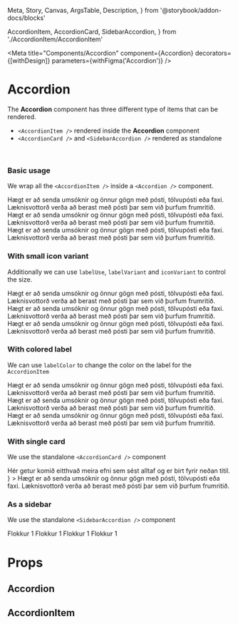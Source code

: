   Meta,
  Story,
  Canvas,
  ArgsTable,
  Description,
} from '@storybook/addon-docs/blocks'

  AccordionItem,
  AccordionCard,
  SidebarAccordion,
} from './AccordionItem/AccordionItem'

<Meta
  title="Components/Accordion"
  component={Accordion}
  decorators={[withDesign]}
  parameters={withFigma('Accordion')}
/>

# Accordion

<DescriptionFigma name="Accordion" />

The **Accordion** component has three different type of items that can be rendered.

- `<AccordionItem />` rendered inside the **Accordion** component
- `<AccordionCard />` and `<SidebarAccordion />` rendered as standalone

<br />

### Basic usage

We wrap all the `<AccordionItem />` inside a `<Accordion />` component.

<Canvas>
  <Story name="Default">
    <Accordion singleExpand>
      <AccordionItem id="id_1" label="Hvenær þarf að skila umsókn?">
        <Text>
          Hægt er að senda umsóknir og önnur gögn með pósti, tölvupósti eða
          faxi. Læknisvottorð verða að berast með pósti þar sem við þurfum
          frumritið.
        </Text>
      </AccordionItem>
      <AccordionItem
        id="id_2"
        label="Er hægt að leggja inn greiðslur á bankareikning maka?"
      >
        <Text>
          Hægt er að senda umsóknir og önnur gögn með pósti, tölvupósti eða
          faxi. Læknisvottorð verða að berast með pósti þar sem við þurfum
          frumritið.
        </Text>
      </AccordionItem>
      <AccordionItem id="id_3" label="Hvernig kem ég umsókninni til ykkar?">
        <Text>
          Hægt er að senda umsóknir og önnur gögn með pósti, tölvupósti eða
          faxi. Læknisvottorð verða að berast með pósti þar sem við þurfum
          frumritið.
        </Text>
      </AccordionItem>
    </Accordion>
  </Story>
</Canvas>

### With small icon variant

Additionally we can use `labelUse`, `labelVariant` and `iconVariant` to
control the size.

<Canvas>
  <Story name="Small variant">
    <Accordion singleExpand>
      <AccordionItem
        id="id_1"
        label="Hvenær þarf að skila umsókn?"
        labelUse="h5"
        labelVariant="h5"
        iconVariant="small"
      >
        <Text>
          Hægt er að senda umsóknir og önnur gögn með pósti, tölvupósti eða
          faxi. Læknisvottorð verða að berast með pósti þar sem við þurfum
          frumritið.
        </Text>
      </AccordionItem>
      <AccordionItem
        id="id_2"
        label="Er hægt að leggja inn greiðslur á bankareikning maka?"
        labelUse="h5"
        labelVariant="h5"
        iconVariant="small"
      >
        <Text>
          Hægt er að senda umsóknir og önnur gögn með pósti, tölvupósti eða
          faxi. Læknisvottorð verða að berast með pósti þar sem við þurfum
          frumritið.
        </Text>
      </AccordionItem>
      <AccordionItem
        id="id_3"
        label="Hvernig kem ég umsókninni til ykkar?"
        labelUse="h5"
        labelVariant="h5"
        iconVariant="small"
      >
        <Text>
          Hægt er að senda umsóknir og önnur gögn með pósti, tölvupósti eða
          faxi. Læknisvottorð verða að berast með pósti þar sem við þurfum
          frumritið.
        </Text>
      </AccordionItem>
    </Accordion>
  </Story>
</Canvas>

### With colored label

We can use `labelColor` to change the color on the label for the `AccordionItem`

<Canvas>
  <Story name="Colored label">
    <Accordion singleExpand>
      <AccordionItem
        id="id_1"
        label="Hvenær þarf að skila umsókn?"
        labelColor="blue400"
      >
        <Text>
          Hægt er að senda umsóknir og önnur gögn með pósti, tölvupósti eða
          faxi. Læknisvottorð verða að berast með pósti þar sem við þurfum
          frumritið.
        </Text>
      </AccordionItem>
      <AccordionItem
        id="id_2"
        label="Er hægt að leggja inn greiðslur á bankareikning maka?"
        labelColor="blue400"
      >
        <Text>
          Hægt er að senda umsóknir og önnur gögn með pósti, tölvupósti eða
          faxi. Læknisvottorð verða að berast með pósti þar sem við þurfum
          frumritið.
        </Text>
      </AccordionItem>
      <AccordionItem
        id="id_3"
        label="Hvernig kem ég umsókninni til ykkar?"
        labelColor="blue400"
      >
        <Text>
          Hægt er að senda umsóknir og önnur gögn með pósti, tölvupósti eða
          faxi. Læknisvottorð verða að berast með pósti þar sem við þurfum
          frumritið.
        </Text>
      </AccordionItem>
    </Accordion>
  </Story>
</Canvas>

### With single card

We use the standalone `<AccordionCard />` component

<Canvas>
  <Story name="Single card">
    <ContentBlock>
      <Box paddingY={[1, 2]}>
        <AccordionCard
          id="id_1"
          label="Hvenær þarf að skila umsókn?"
          visibleContent={
            <Box paddingY={2} paddingBottom={1}>
              <Text>
                Hér getur komið eitthvað meira efni sem sést alltaf og er birt
                fyrir neðan titil.
              </Text>
            </Box>
          }
        >
          <Text>
            Hægt er að senda umsóknir og önnur gögn með pósti, tölvupósti eða
            faxi. Læknisvottorð verða að berast með pósti þar sem við þurfum
            frumritið.
          </Text>
        </AccordionCard>
      </Box>
    </ContentBlock>
  </Story>
</Canvas>

### As a sidebar

We use the standalone `<SidebarAccordion />` component

<Canvas>
  <Story name="Sidebar">
    <ContentBlock>
      <div style={{ maxWidth: 300 }}>
        <Box paddingY={[1, 2]}>
          <SidebarAccordion id="mini_accordion" label="Sýna flokka">
            <Stack space={[1, 1, 2]}>
              <Text>Flokkur 1</Text>
              <Text>Flokkur 1</Text>
              <Text>Flokkur 1</Text>
              <Text>Flokkur 1</Text>
            </Stack>
          </SidebarAccordion>
        </Box>
      </div>
    </ContentBlock>
  </Story>
</Canvas>

# Props

## Accordion

<ArgsTable of={Accordion} />

## AccordionItem

<ArgsTable of={AccordionItem} />
